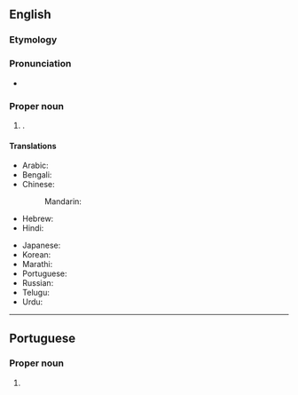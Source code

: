 ==English==
{{wikipedia}}

===Etymology===
{{rfe|en}}

===Pronunciation===
* {{IPA|en|/ˈlʌknaʊ/}}

===Proper noun===
{{en-proper noun}}

# {{place|en|state capital|s/Uttar Pradesh|c/India}}.

====Translations====
{{trans-top|capital of Uttar Pradesh, India}}
* Arabic: {{t|ar|لَكْنُو|m}}
* Bengali: {{t|bn|লখনৌ}}
* Chinese:
*: Mandarin: {{t+|cmn|勒克瑙|tr=Lèkènǎo|sc=Hani}}
* Hebrew: {{t|he|לאקנאו}}
* Hindi: {{t+|hi|लखनऊ}}
{{trans-mid}}
* Japanese: {{t|ja|ラクナウ|tr=Rakunau}}
* Korean: {{t|ko|^러크나우}}
* Marathi: {{t|mr|लखनौ}}
* Portuguese: {{t|pt|Lucknow|f}}
* Russian: {{t|ru|Лакхна́у|m}}
* Telugu: {{t|te|లక్నో}}
* Urdu: {{t|ur|لکھنؤ|tr=Lakhnaū}}
{{trans-bottom}}

----

==Portuguese==

===Proper noun===
{{pt-proper noun|f}}

# {{place|pt|state capital|s/Uttar Pradesh|c/India|t1=Lucknow}}
